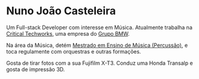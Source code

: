 # Nuno João Casteleira

Um Full-stack Developer com interesse em Música.
Atualmente trabalha na [Critical Techworks](https://www.criticaltechworks.com), uma empresa do
[Grupo BMW](https://www.bmwgroup.com/en/company.html).

Na área da Música, detém [Mestrado em Ensino de Música (Percussão)](https://hdl.handle.net/10400.11/6631),
e toca regulamente com orquestras e outras formações.

Gosta de tirar fotos com a sua Fujifilm X-T3.
Conduz uma Honda Transalp e gosta de impressão 3D.